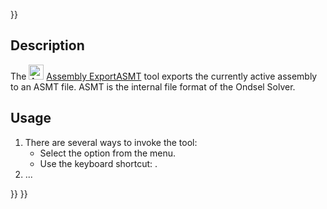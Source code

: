 <languages/>
{{UnfinishedDocu{{#translation:}}}}

{{Docnav
|[[Assembly_CreateBom|CreateBom]]
|[[Assembly_ToggleGrounded|ToggleGrounded]]
|[[Assembly_Workbench|Assembly]]
|IconL=Assembly_CreateBom.svg
|IconR=Assembly_ToggleGrounded.svg
|IconC=Workbench_Assembly.svg
}}

{{GuiCommand
|Name=Assembly ExportASMT
|MenuLocation=Assembly → Export ASMT File
|Workbenches=[[Assembly_Workbench|Assembly]]
|Shortcut={{KEY|E}}
|Version=1.0
|SeeAlso=
}}

==Description== 

The [[Image:Assembly_ExportASMT.svg|24px]] [[Assembly_ExportASMT|Assembly ExportASMT]] tool exports the currently active assembly to an ASMT file. ASMT is the internal file format of the Ondsel Solver.

==Usage==

# There are several ways to invoke the tool:
#* Select the {{MenuCommand|Assembly → [[Image:Assembly_ExportASMT.svg|16px]] Export ASMT File}} option from the menu.
#* Use the keyboard shortcut: {{KEY|E}}.
# ...


{{Docnav
|[[Assembly_CreateBom|CreateBom]]
|[[Assembly_ToggleGrounded|ToggleGrounded]]
|[[Assembly_Workbench|Assembly]]
|IconL=Assembly_CreateBom.svg
|IconR=Assembly_ToggleGrounded.svg
|IconC=Workbench_Assembly.svg
}}

{{Assembly_Tools_navi{{#translation:}}}}
{{Userdocnavi{{#translation:}}}}